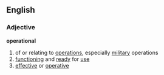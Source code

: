==English==
===Adjective===
'''operational'''

# of or relating to [[operation]]s, especially [[military]] operations
# [[functioning]] and [[ready]] for [[use]]
# [[effective]] or [[operative]]